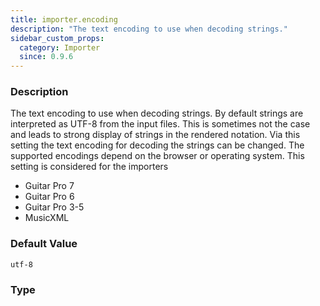 ```yaml
---
title: importer.encoding
description: "The text encoding to use when decoding strings."
sidebar_custom_props:
  category: Importer
  since: 0.9.6
---
```




<SettingsHeader />

### Description
The text encoding to use when decoding strings. By default strings are interpreted as UTF-8 from the input files. This is sometimes not the case and leads to strong display
of strings in the rendered notation. Via this setting the text encoding for decoding the strings can be changed. The supported
encodings depend on the browser or operating system. This setting is considered for the importers

* Guitar Pro 7
* Guitar Pro 6
* Guitar Pro 3-5
* MusicXML


### Default Value

`utf-8`

### Type

<CodeBadge type="js" name="string" /><CodeBadge type="net" name="string" /><CodeBadge type="android" name="String" />
